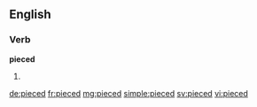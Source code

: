 ==English==

===Verb===
'''pieced'''

# {{past of|piece}}

[[de:pieced]]
[[fr:pieced]]
[[mg:pieced]]
[[simple:pieced]]
[[sv:pieced]]
[[vi:pieced]]